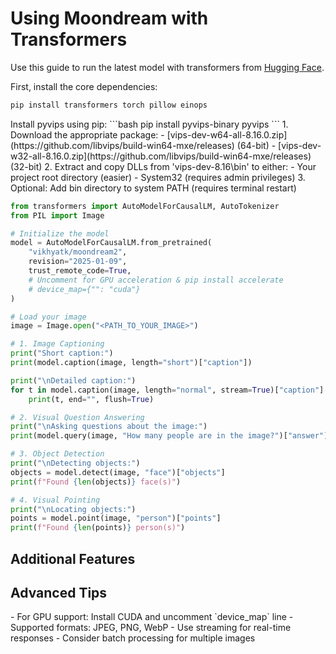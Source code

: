 
# Using Moondream with Transformers
Use this guide to run the latest model with transformers from [Hugging Face](https://huggingface.co/vikhyatk/moondream2).


<FaqDropdown question="Dependencies">

First, install the core dependencies:
```bash
pip install transformers torch pillow einops
```
<FaqDropdown question="Linux/Mac Installation">
Install pyvips using pip:
```bash
pip install pyvips-binary pyvips
```

</FaqDropdown>

<FaqDropdown question="Windows Installation">
1. Download the appropriate package:
   - [vips-dev-w64-all-8.16.0.zip](https://github.com/libvips/build-win64-mxe/releases) (64-bit)
   - [vips-dev-w32-all-8.16.0.zip](https://github.com/libvips/build-win64-mxe/releases) (32-bit)
2. Extract and copy DLLs from 'vips-dev-8.16\bin' to either:
   - Your project root directory (easier)
   - System32 (requires admin privileges)
3. Optional: Add bin directory to system PATH (requires terminal restart)

</FaqDropdown>
</FaqDropdown>

```python
from transformers import AutoModelForCausalLM, AutoTokenizer
from PIL import Image

# Initialize the model
model = AutoModelForCausalLM.from_pretrained(
    "vikhyatk/moondream2",
    revision="2025-01-09",
    trust_remote_code=True,
    # Uncomment for GPU acceleration & pip install accelerate
    # device_map={"": "cuda"}
)

# Load your image
image = Image.open("<PATH_TO_YOUR_IMAGE>")

# 1. Image Captioning
print("Short caption:")
print(model.caption(image, length="short")["caption"])

print("\nDetailed caption:")
for t in model.caption(image, length="normal", stream=True)["caption"]:
    print(t, end="", flush=True)

# 2. Visual Question Answering
print("\nAsking questions about the image:")
print(model.query(image, "How many people are in the image?")["answer"])

# 3. Object Detection
print("\nDetecting objects:")
objects = model.detect(image, "face")["objects"]
print(f"Found {len(objects)} face(s)")

# 4. Visual Pointing
print("\nLocating objects:")
points = model.point(image, "person")["points"]
print(f"Found {len(points)} person(s)")
```

## Additional Features

<div className="grid grid-cols-1 md:grid-cols-2 gap-6 mt-8">
  <FeatureCard
    icon="🎯"
    title="Direct Integration"
    description="Use Moondream directly with Hugging Face Transformers library for maximum flexibility"
    features={[
      "Import and use like any HF model",
      "Full control over model parameters",
      "Native PyTorch integration",
      "Support for custom pipelines"
    ]}
  />
  <FeatureCard
    icon="⚡"
    title="GPU Acceleration"
    description="Optional CUDA support for faster inference on GPU devices"
    features={[
      "Enable GPU acceleration with one line",
      "Automatic mixed precision support",
      "Batch processing for efficiency",
      "Memory-efficient inference"
    ]}
  />
  <FeatureCard
    icon="🔄"
    title="Streaming Support"
    description="Stream outputs for real-time responses in caption and detect modes"
    features={[
      "Real-time caption generation",
      "Progressive object detection",
      "Low-latency responses",
      "Memory-efficient streaming"
    ]}
  />
  <FeatureCard
    icon="🛠️"
    title="Full API Access"
    description="Access to all core features: captioning, querying, detection, and pointing"
    features={[
      "Generate image captions",
      "Answer visual questions",
      "Detect objects and faces",
      "Point to specific objects"
    ]}
  />
</div>

## Advanced Tips

<Callout type="warning">
- For GPU support: Install CUDA and uncomment `device_map` line
- Supported formats: JPEG, PNG, WebP
- Use streaming for real-time responses
- Consider batch processing for multiple images
</Callout> 